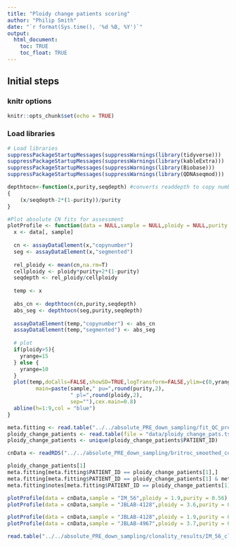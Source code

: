 ```yaml
---
title: "Ploidy change patients scoring"
author: "Philip Smith"
date: "`r format(Sys.time(), '%d %B, %Y')`"
output: 
  html_document:
    toc: TRUE
    toc_float: TRUE
---
```


## Initial steps

### knitr options

```r
knitr::opts_chunk$set(echo = TRUE)
```

### Load libraries

```r
# Load libraries
suppressPackageStartupMessages(suppressWarnings(library(tidyverse)))
suppressPackageStartupMessages(suppressWarnings(library(kableExtra)))
suppressPackageStartupMessages(suppressWarnings(library(Biobase)))
suppressPackageStartupMessages(suppressWarnings(library(QDNAseqmod)))
```

```r
depthtocn<-function(x,purity,seqdepth) #converts readdepth to copy number given purity and single copy depth
{
    (x/seqdepth-2*(1-purity))/purity
}

#Plot absolute CN fits for assessment
plotProfile <- function(data = NULL,sample = NULL,ploidy = NULL,purity = NULL){
  x <- data[, sample]
  
  cn <- assayDataElement(x,"copynumber")
  seg <- assayDataElement(x,"segmented")
  
  rel_ploidy <- mean(cn,na.rm=T)
  cellploidy <- ploidy*purity+2*(1-purity)
  seqdepth <- rel_ploidy/cellploidy
  
  temp <- x
  
  abs_cn <- depthtocn(cn,purity,seqdepth)
  abs_seg <- depthtocn(seg,purity,seqdepth)
  
  assayDataElement(temp,"copynumber") <- abs_cn
  assayDataElement(temp,"segmented") <- abs_seg
  
  # plot   
  if(ploidy>5){
    yrange=15
  } else {
    yrange=10
  }
  plot(temp,doCalls=FALSE,showSD=TRUE,logTransform=FALSE,ylim=c(0,yrange),ylab="Absolute tumour CN",
         main=paste(sample," pu=",round(purity,2),
                    " pl=",round(ploidy,2),
                    sep=""),cex.main=0.8)
  abline(h=1:9,col = "blue")
}
```

```r
meta.fitting <- read.table("../../absolute_PRE_down_sampling/fit_QC_predownsample_withsmooth.tsv",header = T,sep = "\t")
ploidy_change_patients <- read.table(file = "data/ploidy_change_pats.tsv",header = T,sep = "\t")
ploidy_change_patients <- unique(ploidy_change_patients$PATIENT_ID)
```

```r
cnData <- readRDS("../../absolute_PRE_down_sampling/britroc_smoothed_copyNumbersSegmented.rds")
```

```r
ploidy_change_patients[1]
meta.fitting[meta.fitting$PATIENT_ID == ploidy_change_patients[1],]
meta.fitting[meta.fitting$PATIENT_ID == ploidy_change_patients[1] & meta.fitting$use == "TRUE",]
meta.fitting$notes[meta.fitting$PATIENT_ID == ploidy_change_patients[1] & meta.fitting$use == "TRUE"]
```

```r
plotProfile(data = cnData,sample = "IM_56",ploidy = 1.9,purity = 0.56)
plotProfile(data = cnData,sample = "JBLAB-4128",ploidy = 3.6,purity = 0.82)
```

```r
plotProfile(data = cnData,sample = "JBLAB-4128",ploidy = 1.9,purity = 0.84)
plotProfile(data = cnData,sample = "JBLAB-4967",ploidy = 3.7,purity = 0.77)
```

```r
read.table("../../absolute_PRE_down_sampling/clonality_results/IM_56_clonality.csv",sep = ",",header = T)
```
